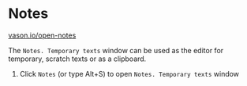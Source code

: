 # Notes

[vason.io/open-notes](https://vason.io/open-notes)

The `Notes. Temporary texts` window can be used as the editor for temporary, scratch texts or as a clipboard.


<ThemedImg name="Notes"></ThemedImg>

1. Click `Notes` (or type Alt+S) to open `Notes. Temporary texts` window
